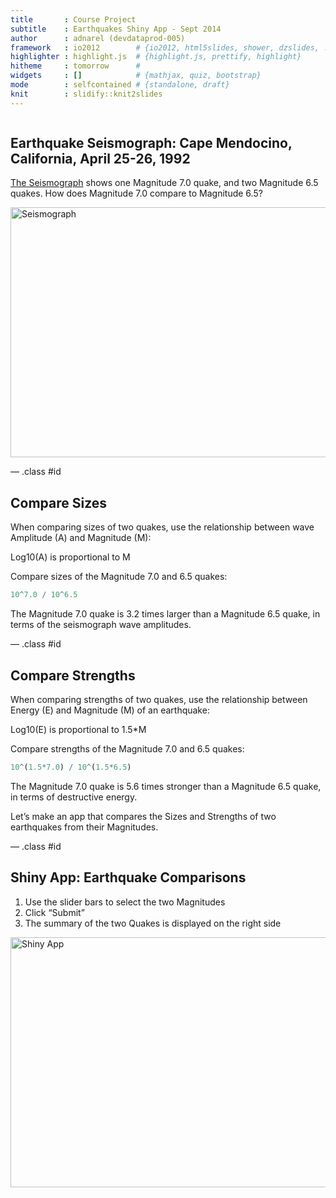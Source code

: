 ```yaml
---
title       : Course Project
subtitle    : Earthquakes Shiny App - Sept 2014
author      : adnarel (devdataprod-005) 
framework   : io2012        # {io2012, html5slides, shower, dzslides, ...}
highlighter : highlight.js  # {highlight.js, prettify, highlight}
hitheme     : tomorrow      # 
widgets     : []            # {mathjax, quiz, bootstrap}
mode        : selfcontained # {standalone, draft}
knit        : slidify::knit2slides
---
```


```r
```
## Earthquake Seismograph: Cape Mendocino, California, April 25-26, 1992
<a href='http://quake.geo.berkeley.edu/bdsn/seismograms_of_interest.html'>The Seismograph</a> shows one Magnitude 7.0 quake, and two Magnitude 6.5 quakes.  How does Magnitude 7.0 compare to Magnitude 6.5?

<img src='BKS.LHZ.92.04.25.gif' alt='Seismograph' height='400' width='690'>

--- .class #id 

## Compare Sizes

When comparing sizes of two quakes, use the relationship between wave Amplitude (A) and Magnitude (M):

Log10(A) is proportional to M

Compare sizes of the Magnitude 7.0 and 6.5 quakes:

```r

10^7.0 / 10^6.5

```
The Magnitude 7.0 quake is 3.2 times larger than a Magnitude 6.5 quake, in terms of the seismograph wave amplitudes.

--- .class #id 


## Compare Strengths

When comparing strengths of two quakes, use the relationship between Energy (E) and Magnitude (M) of an earthquake:

Log10(E) is proportional to 1.5*M

Compare strengths of the Magnitude 7.0 and 6.5 quakes:

```r

10^(1.5*7.0) / 10^(1.5*6.5)

```
The Magnitude 7.0 quake is 5.6 times stronger than a Magnitude 6.5 quake, in terms of destructive energy.

Let's make an app that compares the Sizes and Strengths of two earthquakes from their Magnitudes.

--- .class #id 

## Shiny App: Earthquake Comparisons 
1. Use the slider bars to select the two Magnitudes
2. Click "Submit"
3. The summary of the two Quakes is displayed on the right side

<img src='shiny_app.png' alt='Shiny App' height='400' width='636'>
 

